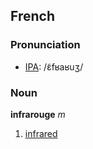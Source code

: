 ==French==
===Pronunciation===
* [[w:IPA|IPA]]:  /ɛ̃fʁaʁuʒ/
===Noun===
'''infrarouge''' ''m''
# [[infrared]]